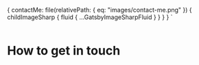 
  {
    contactMe: file(relativePath: { eq: "images/contact-me.png" }) {
      childImageSharp {
        fluid {
          ...GatsbyImageSharpFluid
        }
      }
    }
  }
`

<ImageWrapper>
  <Img fluid={props.data.contactMe.childImageSharp.fluid} />
</ImageWrapper>
<h1 style={{textAlign: 'center', margin: '2rem auto'}}>How to get in touch</h1>
<ContactLinks />
